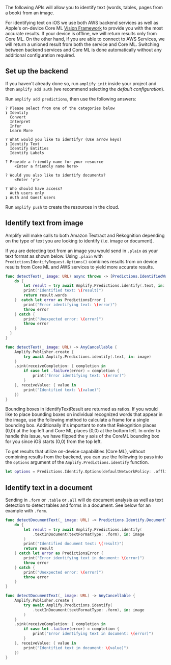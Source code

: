 The following APIs will allow you to identify text (words, tables, pages from a book) from an image.

For identifying text on iOS we use both AWS backend services as well as Apple's on-device Core ML [Vision Framework](https://developer.apple.com/documentation/vision) to provide you with the most accurate results.  If your device is offline, we will return results only from Core ML.  On the other hand, if you are able to connect to AWS Services, we will return a unioned result from both the service and Core ML.  Switching between backend services and Core ML is done automatically without any additional configuration required.

## Set up the backend

If you haven't already done so, run `amplify init` inside your project and then `amplify add auth` (we recommend selecting the *default configuration*).

Run `amplify add predictions`, then use the following answers:

```console
? Please select from one of the categories below
❯ Identify
  Convert
  Interpret
  Infer
  Learn More

? What would you like to identify? (Use arrow keys)
❯ Identify Text
  Identify Entities
  Identify Labels

? Provide a friendly name for your resource
    <Enter a friendly name here>

? Would you also like to identify documents?
    <Enter 'y'> 

? Who should have access?
  Auth users only
❯ Auth and Guest users
```

Run `amplify push` to create the resources in the cloud.

## Identify text from image

Amplify will make calls to both Amazon Textract and Rekognition depending on the type of text you are looking to identify (i.e. image or document).

If you are detecting text from an image you would send in `.plain` as your text format as shown below.  Using `.plain` with `PredictionsIdentifyRequest.Options()` combines results from on device results from Core ML and AWS services to yield more accurate results.

<BlockSwitcher>

<Block name="Async/Await">

```swift
func detectText(_ image: URL) async throws -> [Predictions.IdentifiedWord]? {
    do {
        let result = try await Amplify.Predictions.identify(.text, in: image)
        print("Identified text: \(result)")
        return result.words
    }  catch let error as PredictionsError {
        print("Error identifying text: \(error)")
        throw error
    } catch {
        print("Unexpected error: \(error)")
        throw error
    }
  }
}
```

</Block>

<Block name="Combine">

```swift
func detectText(_ image: URL) -> AnyCancellable {
    Amplify.Publisher.create {
        try await Amplify.Predictions.identify(.text, in: image)
    }
    .sink(receiveCompletion: { completion in
        if case let .failure(error) = completion {
            print("Error identifying text: \(error)")
        }
    }, receiveValue: { value in
        print("Identified text: \(value)")
    })
}
```

</Block>

</BlockSwitcher>

<Callout>
Bounding boxes in IdentifyTextResult are returned as ratios. If you would like to place bounding boxes on individual recognized words that appear in the image, use the following method to calculate a frame for a single bounding box.
Additionally it's important to note that Rekognition places (0,0) at the top left and Core ML places (0,0) at the bottom left. In order to handle this issue, we have flipped the y axis of the CoreML bounding box for you since iOS starts (0,0) from the top left.
</Callout>





To get results that utilize on-device capabilities (Core ML), without combining results from the backend, you can use the following to pass into the `options` argument of the `Amplify.Predictions.identify` function.
```swift
let options = Predictions.Identify.Options(defaultNetworkPolicy: .offline)
```

## Identify text in a document

Sending in `.form` or `.table` or `.all` will do document analysis as well as text detection to detect tables and forms in a document. See below for an example with `.form`.

<BlockSwitcher>

<Block name="Async/Await">

```swift
func detectDocumentText(_ image: URL) -> Predictions.Identify.DocumentText.Result {
    do { 
        let result = try await Amplify.Predictions.identify(
            .textInDocument(textFormatType: .form), in: image
        )
        print("Identified document text: \(result)")
        return result
    } catch let error as PredictionsError { 
        print("Error identifying text in document: \(error)")
        throw error
    } catch { 
        print("Unexpected error: \(error)")
        throw error
    }
}
```

</Block>

<Block name="Combine">

```swift
func detectDocumentText(_ image: URL) -> AnyCancellable {
    Amplify.Publisher.create {
        try await Amplify.Predictions.identify(
            .textInDocument(textFormatType: .form), in: image
        )
    }
    .sink(receiveCompletion: { completion in
        if case let .failure(error) = completion {
            print("Error identifying text in document: \(error)")
        }
    }, receiveValue: { value in
        print("Identified text in document: \(value)")
    })
}
```

</Block>

</BlockSwitcher>
